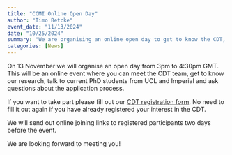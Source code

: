 ```yaml
---
title: "CCMI Online Open Day"
author: "Timo Betcke"
event_date: "11/13/2024"
date: "10/25/2024"
summary: "We are organising an online open day to get to know the CDT, our research and how the application process works."
categories: [News]
---
```


On 13 November we will organise an open day from 3pm to 4:30pm GMT. This will be an online event where you can meet the CDT team,
get to know our research, talk to current PhD students from UCL and Imperial and ask questions about the application process.

If you want to take part please fill out our [CDT registration form](https://forms.office.com/e/i2jpkQu0Lm). No need to fill it out again
if you have already registered your interest in the CDT.


We will send out online joining links to registered participants two days before the event.

We are looking forward to meeting you!
